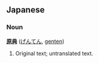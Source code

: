== Japanese ==
=== Noun ===
'''[[原]][[典]]''' ([[げんてん]], [[genten]])

# Original text; untranslated text.